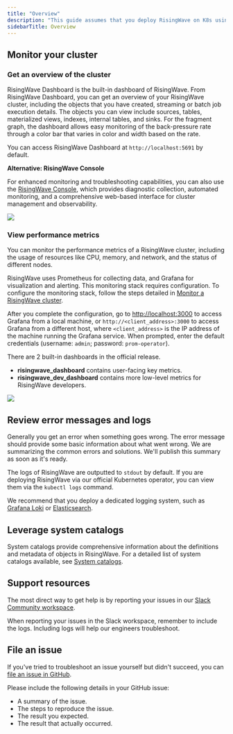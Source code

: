 ```yaml
---
title: "Overview"
description: "This guide assumes that you deploy RisingWave on K8s using the RisingWave K8s Operator. In the Operator, we packaged RisingWave, RisingWave Dashboard, and third-party observability and logging tools like Prometheus and Grafana."
sidebarTitle: Overview
---
```


## Monitor your cluster

### Get an overview of the cluster

RisingWave Dashboard is the built-in dashboard of RisingWave. From RisingWave Dashboard, you can get an overview of your RisingWave cluster, including the objects that you have created, streaming or batch job execution details. The objects you can view include sources, tables, materialized views, indexes, internal tables, and sinks. For the fragment graph, the dashboard allows easy monitoring of the back-pressure rate through a color bar that varies in color and width based on the rate.

You can access RisingWave Dashboard at `http://localhost:5691` by default.

**Alternative: RisingWave Console**

For enhanced monitoring and troubleshooting capabilities, you can also use the [RisingWave Console](/risingwave-console/introduction), which provides diagnostic collection, automated monitoring, and a comprehensive web-based interface for cluster management and observability.
<Frame>
  <img src="/images/current/troubleshooting/risingwave-dashboard.png"/>
</Frame>

### View performance metrics

You can monitor the performance metrics of a RisingWave cluster, including the usage of resources like CPU, memory, and network, and the status of different nodes.

RisingWave uses Prometheus for collecting data, and Grafana for visualization and alerting. This monitoring stack requires configuration. To configure the monitoring stack, follow the steps detailed in [Monitor a RisingWave cluster](/operate/monitor-risingwave-cluster).

After you complete the configuration, go to [http://localhost:3000](http://localhost:3000) to access Grafana from a local machine, or `http://<client_address>:3000` to access Grafana from a different host, where `<client_address>` is the IP address of the machine running the Grafana service. When prompted, enter the default credentials (username: `admin`; password: `prom-operator`).

There are 2 built-in dashboards in the official release.

* **risingwave\_dashboard** contains user-facing key metrics.
* **risingwave\_dev\_dashboard** contains more low-level metrics for RisingWave developers.
<Frame>
  <img src="/images/current/troubleshooting/dev-dashboard.png"/>
</Frame>

## Review error messages and logs

Generally you get an error when something goes wrong. The error message should provide some basic information about what went wrong. We are summarizing the common errors and solutions. We'll publish this summary as soon as it's ready.

The logs of RisingWave are outputted to `stdout` by default. If you are deploying RisingWave via our official Kubernetes operator, you can view them via the `kubectl logs` command.

We recommend that you deploy a dedicated logging system, such as [Grafana Loki](https://grafana.com/oss/loki/) or [Elasticsearch](https://www.elastic.co/elasticsearch).

## Leverage system catalogs

System catalogs provide comprehensive information about the definitions and metadata of objects in RisingWave. For a detailed list of system catalogs available, see [System catalogs](/sql/system-catalogs/overview).

## Support resources

The most direct way to get help is by reporting your issues in our [Slack Community workspace](https://www.risingwave.com/slack).

When reporting your issues in the Slack workspace, remember to include the logs. Including logs will help our engineers troubleshoot.

## File an issue

If you've tried to troubleshoot an issue yourself but didn't succeed, you can [file an issue in GitHub](https://github.com/risingwavelabs/risingwave/issues/new/choose).

Please include the following details in your GitHub issue:

* A summary of the issue.
* The steps to reproduce the issue.
* The result you expected.
* The result that actually occurred.
